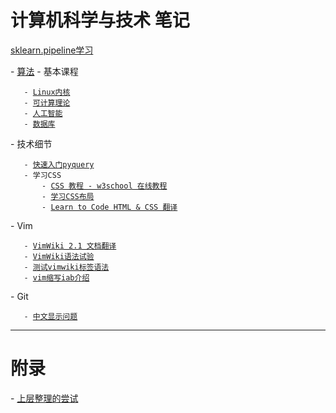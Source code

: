 = 计算机科学与技术 笔记 =

[[sklearn.pipeline学习]]

- [[算法]]
- 基本课程
    - [[Linux内核]]
    - [[可计算理论]]
    - [[人工智能]]
    - [[数据库]]
- 技术细节
    - [[快速入门pyquery]]
    - 学习CSS
        - [[http://www.w3school.com.cn/css/|CSS 教程 - w3school 在线教程]]
        - [[http://zh.learnlayout.com/|学习CSS布局]]
        - [[https://derobukal.gitbooks.io/learn-to-code-html-css/content/Lesson1.html|Learn to Code HTML & CSS 翻译]]
- Vim
    - [[VimWiki 2.1 文档翻译]]
    - [[VimWiki语法试验]]
    - [[测试vimwiki标签语法]]
    - [[https://blog.csdn.net/lalor/article/details/7288553|vim缩写iab介绍]]
- Git
    - [[http://xstarcd.github.io/wiki/shell/git_chinese.html|中文显示问题]]

----

= 附录 =
- [[上层整理的尝试]]
